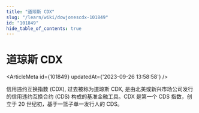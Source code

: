 ```yaml
---
title: "道琼斯 CDX"
slug: "/learn/wiki/dowjonescdx-101849"
id: "101849"
hide_table_of_contents: true
---
```



# 道琼斯 CDX

<ArticleMeta id={101849} updatedAt={'2023-09-26 13:58:58'} />
<div className='border-solid border-b border-t-0 my-4 border-[var(--ifm-color-gray-300)]' />

信用违约互换指数 (CDX), 过去被称为道琼斯 CDX, 是由北美或新兴市场公司发行的信用违约互换合约 (CDS) 构成的基准金融工具。CDX 是第一个 CDS 指数，创立于 20 世纪初，基于一篮子单一发行人的 CDS。
